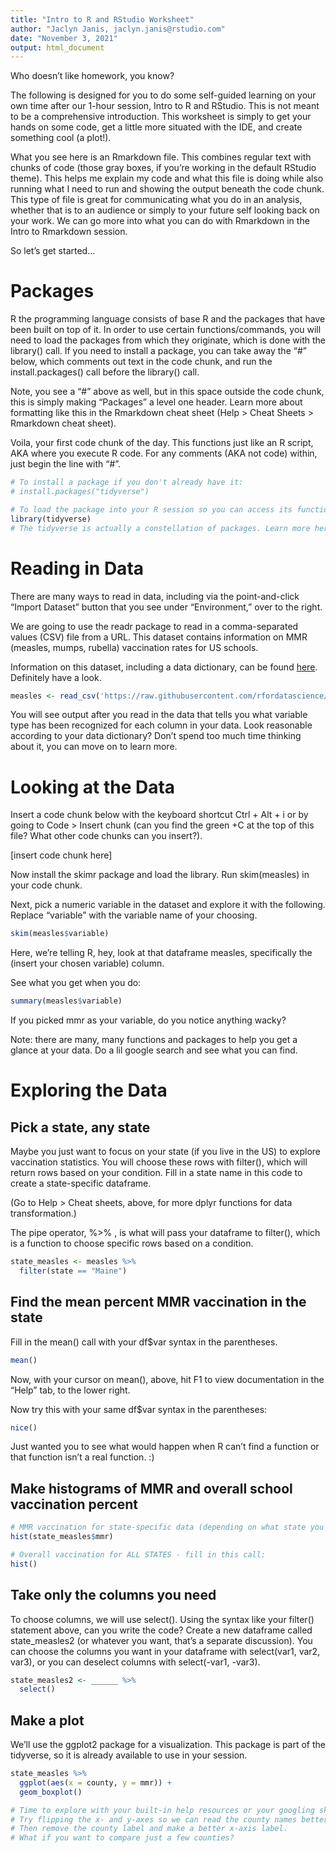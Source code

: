 ```yaml
---
title: "Intro to R and RStudio Worksheet"
author: "Jaclyn Janis, jaclyn.janis@rstudio.com"
date: "November 3, 2021"
output: html_document
---
```


Who doesn't like homework, you know?

The following is designed for you to do some self-guided learning on your own time after our 1-hour session, Intro to R and RStudio. This is not meant to be a comprehensive introduction. This worksheet is simply to get your hands on some code, get a little more situated with the IDE, and create something cool (a plot!).

What you see here is an Rmarkdown file. This combines regular text with chunks of code (those gray boxes, if you're working in the default RStudio theme). This helps me explain my code and what this file is doing while also running what I need to run and showing the output beneath the code chunk. This type of file is great for communicating what you do in an analysis, whether that is to an audience or simply to your future self looking back on your work. We can go more into what you can do with Rmarkdown in the Intro to Rmarkdown session.

So let's get started...

# Packages

R the programming language consists of base R and the packages that have been built on top of it. In order to use certain functions/commands, you will need to load the packages from which they originate, which is done with the library() call. If you need to install a package, you can take away the "#" below, which comments out text in the code chunk, and run the install.packages() call before the library() call.

Note, you see a "#" above as well, but in this space outside the code chunk, this is simply making "Packages" a level one header. Learn more about formatting like this in the Rmarkdown cheat sheet (Help > Cheat Sheets > Rmarkdown cheat sheet).

Voila, your first code chunk of the day. This functions just like an R script, AKA where you execute R code. For any comments (AKA not code) within, just begin the line with "#".

```r
# To install a package if you don't already have it:
# install.packages("tidyverse")

# To load the package into your R session so you can access its functionality, run this:
library(tidyverse)
# The tidyverse is actually a constellation of packages. Learn more here: https://www.tidyverse.org/packages/
```

# Reading in Data

There are many ways to read in data, including via the point-and-click "Import Dataset" button that you see under "Environment," over to the right.

We are going to use the readr package to read in a comma-separated values (CSV) file from a URL. This dataset contains information on MMR (measles, mumps, rubella) vaccination rates for US schools.

Information on this dataset, including a data dictionary, can be found [here](https://github.com/rfordatascience/tidytuesday/blob/master/data/2020/2020-02-25/readme.md). Definitely have a look.

```r
measles <- read_csv('https://raw.githubusercontent.com/rfordatascience/tidytuesday/master/data/2020/2020-02-25/measles.csv')
```

You will see output after you read in the data that tells you what variable type has been recognized for each column in your data. Look reasonable according to your data dictionary? Don't spend too much time thinking about it, you can move on to learn more.

# Looking at the Data

Insert a code chunk below with the keyboard shortcut Ctrl + Alt + i or by going to Code > Insert chunk (can you find the green +C at the top of this file? What other code chunks can you insert?).



[insert code chunk here]


Now install the skimr package and load the library. Run skim(measles) in your code chunk.

Next, pick a numeric variable in the dataset and explore it with the following. Replace "variable" with the variable name of your choosing.

```r
skim(measles$variable)
```

Here, we're telling R, hey, look at that dataframe measles, specifically the (insert your chosen variable) column.

See what you get when you do:

```r
summary(measles$variable)
```

If you picked mmr as your variable, do you notice anything wacky?

Note: there are many, many functions and packages to help you get a glance at your data. Do a lil google search and see what you can find.


# Exploring the Data

## Pick a state, any state

Maybe you just want to focus on your state (if you live in the US) to explore vaccination statistics. You will choose these rows with filter(), which will return rows based on your condition. Fill in a state name in this code to create a state-specific dataframe.

(Go to Help > Cheat sheets, above, for more dplyr functions for data transformation.)

The pipe operator, %>% , is what will pass your dataframe to filter(), which is a function to choose specific rows based on a condition.

```r
state_measles <- measles %>% 
  filter(state == "Maine")
```

## Find the mean percent MMR vaccination in the state

Fill in the mean() call with your df$var syntax in the parentheses.

```r
mean()
```

Now, with your cursor on mean(), above, hit F1 to view documentation in the "Help" tab, to the lower right.

Now try this with your same df$var syntax in the parentheses:
```r
nice()
```

Just wanted you to see what would happen when R can't find a function or that function isn't a real function. :)

## Make histograms of MMR and overall school vaccination percent

```r
# MMR vaccination for state-specific data (depending on what state you picked - there's something tricky in this dataset)
hist(state_measles$mmr)

# Overall vaccination for ALL STATES - fill in this call:
hist()
```

## Take only the columns you need

To choose columns, we will use select(). Using the syntax like your filter() statement above, can you write the code? Create a new dataframe called state_measles2 (or whatever you want, that's a separate discussion). You can choose the columns you want in your dataframe with select(var1, var2, var3), or you can deselect columns with select(-var1, -var3).

```r
state_measles2 <- ______ %>% 
  select()
```


## Make a plot

We'll use the ggplot2 package for a visualization. This package is part of the tidyverse, so it is already available to use in your session.

```r
state_measles %>% 
  ggplot(aes(x = county, y = mmr)) +
  geom_boxplot()

# Time to explore with your built-in help resources or your googling skills!
# Try flipping the x- and y-axes so we can read the county names better. 
# Then remove the county label and make a better x-axis label. 
# What if you want to compare just a few counties?
```

